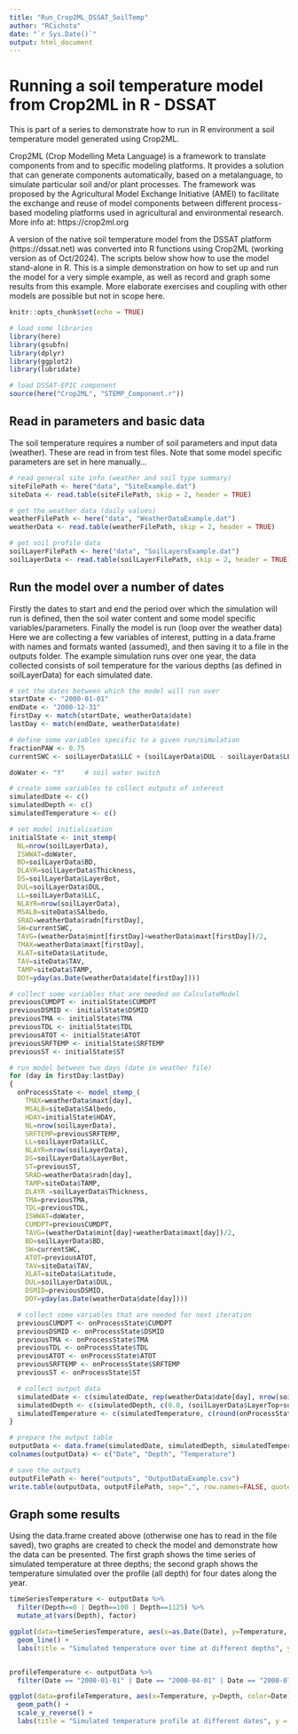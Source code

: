 ```yaml
---
title: "Run_Crop2ML_DSSAT_SoilTemp"
author: "RCichota"
date: "`r Sys.Date()`"
output: html_document
---
```



# Running a soil temperature model from Crop2ML in R - DSSAT

This is part of a series to demonstrate how to run in R environment a soil temperature model generated using Crop2ML.

Crop2ML (Crop Modelling Meta Language) is a framework to translate components from and to specific modeling platforms. It provides a solution that can generate components automatically, based on a metalanguage, to simulate particular soil and/or plant processes. The framework was proposed by the Agricultural Model Exchange Initiative (AMEI) to facilitate the exchange and reuse of model components between different process-based modeling platforms used in agricultural and environmental research. More info at: https://crop2ml.org

A version of the native soil temperature model from the DSSAT platform (https://dssat.net) was converted into R functions using Crop2ML (working version as of Oct/2024). The scripts below show how to use the model stand-alone in R. This is a simple demonstration on how to set up and run the model for a very simple example, as well as record and graph some results from this example. More elaborate exercises and coupling with other models are possible but not in scope here.

```r
knitr::opts_chunk$set(echo = TRUE)

# load some libraries
library(here)
library(gsubfn)
library(dplyr)
library(ggplot2)
library(lubridate)

# load DSSAT-EPIC component
source(here("Crop2ML", "STEMP_Component.r"))

```

## Read in parameters and basic data

The soil temperature requires a number of soil parameters and input data (weather). These are read in from test files.
Note that some model specific parameters are set in here manually...

```r

# read general site info (weather and soil type summary)
siteFilePath <- here("data", "SiteExample.dat")
siteData <- read.table(siteFilePath, skip = 2, header = TRUE)

# get the weather data (daily values)
weatherFilePath <- here("data", "WeatherDataExample.dat")
weatherData <- read.table(weatherFilePath, skip = 2, header = TRUE)

# get soil profile data
soilLayerFilePath <- here("data", "SoilLayersExample.dat")
soilLayerData <- read.table(soilLayerFilePath, skip = 2, header = TRUE)

```

## Run the model over a number of dates

Firstly the dates to start and end the period over which the simulation will run is defined, then the soil water content and some model specific variables/parameters. Finally the model is run (loop over the weather data)
Here we are collecting a few variables of interest, putting in a data.frame with names and formats wanted (assumed), and then saving it to a file in the outputs folder.
The example simulation runs over one year, the data collected consists of soil temperature for the various depths (as defined in soilLayerData) for each simulated date.


```r

# set the dates between which the model will run over
startDate <- "2000-01-01"
endDate <- "2000-12-31"
firstDay <- match(startDate, weatherData$date)
lastDay <- match(endDate, weatherData$date)

# define some variables specific to a given run/simulation
fractionPAW <- 0.75
currentSWC <- soilLayerData$LLC + (soilLayerData$DUL - soilLayerData$LLC)*fractionPAW

doWater <- "Y"     # soil water switch

# create some variables to collect outputs of interest
simulatedDate <- c()
simulatedDepth <- c()
simulatedTemperature <- c()

# set model initialisation
initialState <- init_stemp(
  NL=nrow(soilLayerData),
  ISWWAT=doWater,
  BD=soilLayerData$BD,
  DLAYR=soilLayerData$Thickness,
  DS=soilLayerData$LayerBot,
  DUL=soilLayerData$DUL,
  LL=soilLayerData$LLC,
  NLAYR=nrow(soilLayerData),
  MSALB=siteData$SAlbedo,
  SRAD=weatherData$radn[firstDay],
  SW=currentSWC,
  TAVG=(weatherData$mint[firstDay]+weatherData$maxt[firstDay])/2,
  TMAX=weatherData$maxt[firstDay],
  XLAT=siteData$Latitude,
  TAV=siteData$TAV,
  TAMP=siteData$TAMP,
  DOY=yday(as.Date(weatherData$date[firstDay])))

# collect some variables that are needed on CalculateModel
previousCUMDPT <- initialState$CUMDPT
previousDSMID <- initialState$DSMID
previousTMA <- initialState$TMA
previousTDL <- initialState$TDL
previousATOT <- initialState$ATOT
previousSRFTEMP <- initialState$SRFTEMP
previousST <- initialState$ST

# run model between two days (date in weather file)
for (day in firstDay:lastDay)
{
  onProcessState <- model_stemp_(
    TMAX=weatherData$maxt[day],
    MSALB=siteData$SAlbedo,
    HDAY=initialState$HDAY,
    NL=nrow(soilLayerData),
    SRFTEMP=previousSRFTEMP,
    LL=soilLayerData$LLC,
    NLAYR=nrow(soilLayerData),
    DS=soilLayerData$LayerBot,
    ST=previousST,
    SRAD=weatherData$radn[day],
    TAMP=siteData$TAMP,
    DLAYR =soilLayerData$Thickness,
    TMA=previousTMA,
    TDL=previousTDL,
    ISWWAT=doWater,
    CUMDPT=previousCUMDPT,
    TAVG=(weatherData$mint[day]+weatherData$maxt[day])/2,
    BD=soilLayerData$BD,
    SW=currentSWC,
    ATOT=previousATOT,
    TAV=siteData$TAV,
    XLAT=siteData$Latitude,
    DUL=soilLayerData$DUL,
    DSMID=previousDSMID,
    DOY=yday(as.Date(weatherData$date[day])))

  # collect some variables that are needed for next iteration
  previousCUMDPT <- onProcessState$CUMDPT
  previousDSMID <- onProcessState$DSMID
  previousTMA <- onProcessState$TMA
  previousTDL <- onProcessState$TDL
  previousATOT <- onProcessState$ATOT
  previousSRFTEMP <- onProcessState$SRFTEMP
  previousST <- onProcessState$ST

  # collect output data
  simulatedDate <- c(simulatedDate, rep(weatherData$date[day], nrow(soilLayerData) + 1))
  simulatedDepth <- c(simulatedDepth, c(0.0, (soilLayerData$LayerTop+soilLayerData$LayerBot)/2))
  simulatedTemperature <- c(simulatedTemperature, c(round(onProcessState$SRFTEMP, 6), round(onProcessState$ST, 6)))
}

# prepare the output table
outputData <- data.frame(simulatedDate, simulatedDepth, simulatedTemperature)
colnames(outputData) <- c("Date", "Depth", "Temperature")

# save the outputs
outputFilePath <- here("outputs", "OutputDataExample.csv")
write.table(outputData, outputFilePath, sep=",", row.names=FALSE, quote=FALSE)

```

## Graph some results

Using the data.frame created above (otherwise one has to read in the file saved), two graphs are created to check the model and demonstrate how the data can be presented. The first graph shows the time series of simulated temperature at three depths; the second graph shows the temperature simulated over the profile (all depth) for four dates along the year.

```r

timeSeriesTemperature <- outputData %>%
  filter(Depth==0 | Depth==100 | Depth==1125) %>%
  mutate_at(vars(Depth), factor)

ggplot(data=timeSeriesTemperature, aes(x=as.Date(Date), y=Temperature, color=Depth)) +
  geom_line() +
  labs(title = "Simulated temperature over time at different depths", y = "Temperature (oC)", x = "Date")


profileTemperature <- outputData %>%
  filter(Date == "2000-01-01" | Date == "2000-04-01" | Date == "2000-07-01" | Date == "2000-10-01")

ggplot(data=profileTemperature, aes(x=Temperature, y=Depth, color=Date)) +
  geom_path() +
  scale_y_reverse() +
  labs(title = "Simulated temperature profile at different dates", y = "Depth (mm)", x = "Temperature (oC)")

```